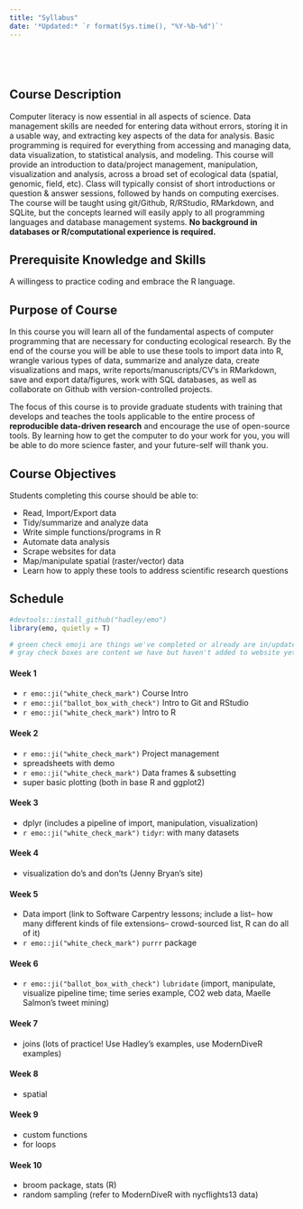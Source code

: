 ```yaml
---
title: "Syllabus"
date: '*Updated:* `r format(Sys.time(), "%Y-%b-%d")`'
---
```


# 

<br>

## Course Description

Computer literacy is now essential in all aspects of science. Data management skills are needed for entering data without errors, storing it in a usable way, and extracting key aspects of the data for analysis. Basic programming is required for everything from accessing and managing data, data visualization, to statistical analysis, and modeling. This course will provide an introduction to data/project management, manipulation, visualization and analysis, across a broad set of ecological data (spatial, genomic, field, etc). Class will typically consist of short introductions or question & answer sessions, followed by hands on computing exercises. The course will be taught using git/Github, R/RStudio, RMarkdown, and SQLite, but the concepts learned will easily apply to all programming languages and database management systems. **No background in databases or R/computational experience is required.**

## Prerequisite Knowledge and Skills

A willingess to practice coding and embrace the R language.

## Purpose of Course

In this course you will learn all of the fundamental aspects of computer programming that are necessary for conducting ecological research. By the end of the course you will be able to use these tools to import data into R, wrangle various types of data, summarize and analyze data, create visualizations and maps, write reports/manuscripts/CV’s in RMarkdown, save and export data/figures, work with SQL databases, as well as collaborate on Github with version-controlled projects.

The focus of this course is to provide graduate students with training that develops and teaches the tools applicable to the entire process of **reproducible data-driven research** and encourage the use of open-source tools. By learning how to get the computer to do your work for you, you will be able to do more science faster, and your future-self will thank you.

## Course Objectives

Students completing this course should be able to:

 - Read, Import/Export data
 - Tidy/summarize and analyze data
 - Write simple functions/programs in R
 - Automate data analysis
 - Scrape websites for data
 - Map/manipulate spatial (raster/vector) data
 - Learn how to apply these tools to address scientific research questions

## Schedule

<!-- devtools::install_github("hadley/emo") 
http://emoji.muan.co/ to look up emoji

/-->

```r
#devtools::install_github("hadley/emo")
library(emo, quietly = T)

# green check emoji are things we've completed or already are in/updated, 
# gray check boxes are content we have but haven't added to website yet
```

#### Week 1

 - `r emo::ji("white_check_mark")` Course Intro
 - `r emo::ji("ballot_box_with_check")` Intro to Git and RStudio
 - `r emo::ji("white_check_mark")` Intro to R

#### Week 2

 - `r emo::ji("white_check_mark")` Project management
 - spreadsheets with demo
 - `r emo::ji("white_check_mark")` Data frames & subsetting
 - super basic plotting (both in base R and ggplot2)

#### Week 3

 - dplyr (includes a pipeline of import, manipulation, visualization)
 - `r emo::ji("white_check_mark")` `tidyr`: with many datasets

#### Week 4

 - visualization do's and don'ts (Jenny Bryan's site)

#### Week 5

 - Data import (link to Software Carpentry lessons; include a list-- how many different kinds of file extensions-- crowd-sourced list, R can do all of it)
 - `r emo::ji("white_check_mark")` `purrr` package

#### Week 6

 - `r emo::ji("ballot_box_with_check")` `lubridate` (import, manipulate, visualize pipeline time; time series example, CO2 web data, Maelle Salmon's tweet mining)

#### Week 7

 - joins (lots of practice! Use Hadley's examples, use ModernDiveR examples)

#### Week 8

 - spatial 

#### Week 9

 - custom functions
 - for loops

#### Week 10

 - broom package, stats (R)
 - random sampling (refer to ModernDiveR with nycflights13 data)
